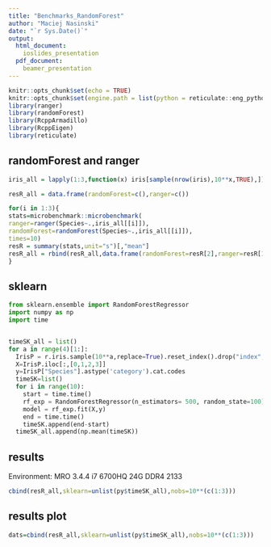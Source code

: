 ```yaml
---
title: "Benchmarks_RandomForest"
author: "Maciej Nasinski"
date: "`r Sys.Date()`"
output: 
  html_document: 
    ioslides_presentation
  pdf_document: 
    beamer_presentation
---
```


```r
knitr::opts_chunk$set(echo = TRUE)
knitr::opts_chunk$set(engine.path = list(python = reticulate::eng_python))
library(ranger)
library(randomForest)
library(RcppArmadillo)
library(RcppEigen)
library(reticulate)
```

## randomForest and ranger

```r
iris_all = lapply(1:3,function(x) iris[sample(nrow(iris),10**x,TRUE),])
```

```r
resR_all = data.frame(randomForest=c(),ranger=c())

for(i in 1:3){
stats=microbenchmark::microbenchmark(
ranger=ranger(Species~.,iris_all[[i]]),
randomForest=randomForest(Species~.,iris_all[[i]]),
times=10)
resR = summary(stats,unit="s")[,"mean"]
resR_all = rbind(resR_all,data.frame(randomForest=resR[2],ranger=resR[1]))
}
```

## sklearn

```python
from sklearn.ensemble import RandomForestRegressor
import numpy as np
import time


timeSK_all = list()
for a in range(4)[1:]:
  IrisP = r.iris.sample(10**a,replace=True).reset_index().drop("index",1)
  X=IrisP.iloc[:,[0,1,2,3]]
  y=IrisP["Species"].astype('category').cat.codes
  timeSK=list()
  for i in range(10):
    start = time.time()
    rf_exp = RandomForestRegressor(n_estimators= 500, random_state=100)
    model = rf_exp.fit(X,y)
    end = time.time()
    timeSK.append(end-start)
  timeSK_all.append(np.mean(timeSK))
```

## results

Environment: MRO 3.4.4 i7 6700HQ 24G DDR4 2133

```r
cbind(resR_all,sklearn=unlist(py$timeSK_all),nobs=10**(c(1:3)))
```

## results plot

```r
dats=cbind(resR_all,sklearn=unlist(py$timeSK_all),nobs=10**(c(1:3)))
```

